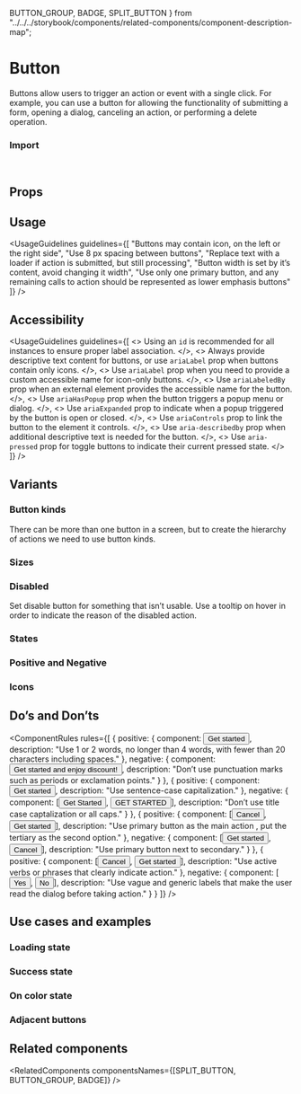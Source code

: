   BUTTON_GROUP,
  BADGE,
  SPLIT_BUTTON
} from "../../../storybook/components/related-components/component-description-map";

<Meta of={ButtonStories} />

# Button

Buttons allow users to trigger an action or event with a single click.
For example, you can use a button for allowing the functionality of submitting a form, opening a dialog, canceling an action,
or performing a delete operation.

<Canvas of={ButtonStories.Overview} />

### Import

```js
import { Button } from "@vibe/core";
```

## Props

<PropsTable />

## Usage

<UsageGuidelines
  guidelines={[
    "Buttons may contain icon, on the left or the right side",
    "Use 8 px spacing between buttons",
    "Replace text with a loader if action is submitted, but still processing",
    "Button width is set by it’s content, avoid changing it width",
    "Use only one primary button, and any remaining calls to action should be represented as lower emphasis buttons"
  ]}
/>

<TipIconButton />

## Accessibility

<UsageGuidelines
  guidelines={[
    <>
      Using an <code>id</code> is recommended for all instances to ensure proper label association.
    </>,
    <>
      Always provide descriptive text content for buttons, or use <code>ariaLabel</code> prop when buttons contain only
      icons.
    </>,
    <>
      Use <code>ariaLabel</code> prop when you need to provide a custom accessible name for icon-only buttons.
    </>,
    <>
      Use <code>ariaLabeledBy</code> prop when an external element provides the accessible name for the button.
    </>,
    <>
      Use <code>ariaHasPopup</code> prop when the button triggers a popup menu or dialog.
    </>,
    <>
      Use <code>ariaExpanded</code> prop to indicate when a popup triggered by the button is open or closed.
    </>,
    <>
      Use <code>ariaControls</code> prop to link the button to the element it controls.
    </>,
    <>
      Use <code>aria-describedby</code> prop when additional descriptive text is needed for the button.
    </>,
    <>
      Use <code>aria-pressed</code> prop for toggle buttons to indicate their current pressed state.
    </>
  ]}
/>

## Variants

### Button kinds

There can be more than one button in a screen, but to create the hierarchy of actions we need to use button kinds.

<Canvas of={ButtonStories.ButtonKinds} />

### Sizes

<Canvas of={ButtonStories.Sizes} />

### Disabled

Set disable button for something that isn’t usable. Use a tooltip on hover in order to indicate the reason of the disabled action.

<Canvas of={ButtonStories.Disabled} />

### States

<Canvas of={ButtonStories.States} />

### Positive and Negative

<Canvas of={ButtonStories.PositiveAndNegative} />

### Icons

<Canvas of={ButtonStories.Icons} />

## Do’s and Don’ts

<ComponentRules
  rules={[
    {
      positive: {
        component: <Button>Get started</Button>,
        description: "Use 1 or 2 words, no longer than 4 words, with fewer than 20 characters including spaces."
      },
      negative: {
        component: <Button>Get started and enjoy discount!</Button>,
        description: "Don’t use punctuation marks such as periods or exclamation points."
      }
    },
    {
      positive: {
        component: <Button>Get started</Button>,
        description: "Use sentence-case capitalization."
      },
      negative: {
        component: [<Button>Get Started</Button>, <Button>GET STARTED</Button>],
        description: "Don’t use title case captalization or all caps."
      }
    },
    {
      positive: {
        component: [<Button kind="tertiary">Cancel</Button>, <Button>Get started</Button>],
        description: "Use primary button as the main action , put the tertiary as the second option."
      },
      negative: {
        component: [<Button>Get started</Button>, <Button kind="secondary">Cancel</Button>],
        description: "Use primary button next to secondary."
      }
    },
    {
      positive: {
        component: [<Button kind="tertiary">Cancel</Button>, <Button>Get started</Button>],
        description: "Use active verbs or phrases that clearly indicate action."
      },
      negative: {
        component: [<Button kind="tertiary">Yes</Button>, <Button>No</Button>],
        description: "Use vague and generic labels that make the user read the dialog before taking action."
      }
    }
  ]}
/>

## Use cases and examples

### Loading state

<Canvas of={ButtonStories.LoadingState} />

### Success state

<Canvas of={ButtonStories.SuccessState} />

### On color state

<Canvas of={ButtonStories.OnColorStates} />

### Adjacent buttons

<Canvas of={ButtonStories.AdjacentButtons} />

## Related components

<RelatedComponents componentsNames={[SPLIT_BUTTON, BUTTON_GROUP, BADGE]} />
